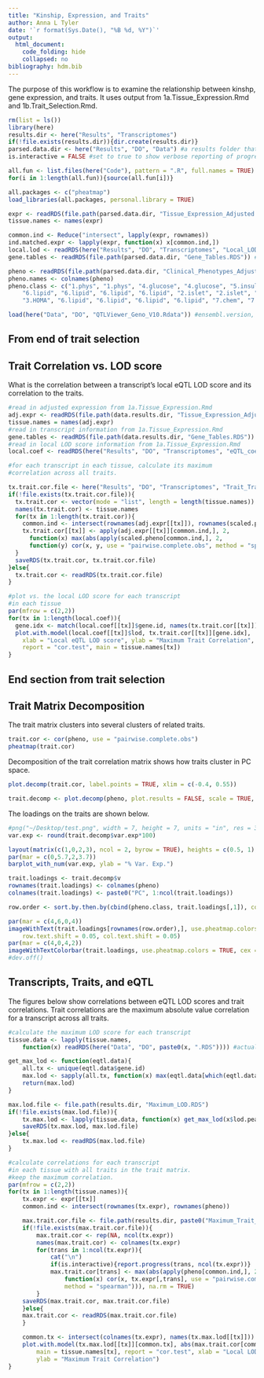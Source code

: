 ```yaml
---
title: "Kinship, Expression, and Traits"
author: Anna L Tyler
date: '`r format(Sys.Date(), "%B %d, %Y")`'
output: 
  html_document:
    code_folding: hide
    collapsed: no
bibliography: hdm.bib 
---
```


The purpose of this workflow is to examine the relationship
between kinshp, gene expression, and traits. It uses output
from 1a.Tissue_Expression.Rmd and 1b.Trait_Selection.Rmd.

```r
rm(list = ls())
library(here)
results.dir <- here("Results", "Transcriptomes")
if(!file.exists(results.dir)){dir.create(results.dir)}
parsed.data.dir <- here("Results", "DO", "Data") #a results folder that holds parsed data that we don't want to mix in with downloaded data
is.interactive = FALSE #set to true to show verbose reporting of progress on some longer processes
```

```r
all.fun <- list.files(here("Code"), pattern = ".R", full.names = TRUE)
for(i in 1:length(all.fun)){source(all.fun[i])}

all.packages <- c("pheatmap")
load_libraries(all.packages, personal.library = TRUE)
```

```r

expr <- readRDS(file.path(parsed.data.dir, "Tissue_Expression_Adjusted.RDS")) #generated in 1a.Tissue_Expression.Rmd
tissue.names <- names(expr)

common.ind <- Reduce("intersect", lapply(expr, rownames))
ind.matched.expr <- lapply(expr, function(x) x[common.ind,])
local.lod <- readRDS(here("Results", "DO", "Transcriptomes", "Local_LOD.RDS")) #generated in 1a.Tissue_Expression.Rmd
gene.tables <- readRDS(file.path(parsed.data.dir, "Gene_Tables.RDS")) #generated in 1a.Tissue_Expression.Rmd

pheno <- readRDS(file.path(parsed.data.dir, "Clinical_Phenotypes_Adjusted.RDS")) #generated in 1b.Trait_Selection.Rmd
pheno.names <- colnames(pheno)
pheno.class <- c("1.phys", "1.phys", "4.glucose", "4.glucose", "5.insulin", "5.insulin",
    "6.lipid", "6.lipid", "6.lipid", "6.lipid", "2.islet", "2.islet", "2.islet", "3.HOMA", 
    "3.HOMA", "6.lipid", "6.lipid", "6.lipid", "6.lipid", "7.chem", "7.chem", "1.phys")

load(here("Data", "DO", "QTLViewer_Geno_V10.Rdata")) #ensembl.version, genoprobs, K, map, markers

```

## From end of trait selection

## Trait Correlation vs. LOD score

What is the correlation between a transcript's local eQTL LOD
score and its correlation to the traits.

```r
#read in adjusted expression from 1a.Tissue_Expression.Rmd
adj.expr <- readRDS(file.path(data.results.dir, "Tissue_Expression_Adjusted.RDS"))
tissue.names = names(adj.expr)
#read in transcript information from 1a.Tissue_Expression.Rmd
gene.tables <- readRDS(file.path(data.results.dir, "Gene_Tables.RDS"))
#read in local LOD score information from 1a.Tissue_Expression.Rmd
local.coef <- readRDS(here("Results", "DO", "Transcriptomes", "eQTL_coef_local.RDS"))

#for each transcript in each tissue, calculate its maximum 
#correlation across all traits.

tx.trait.cor.file <- here("Results", "DO", "Transcriptomes", "Trait_Transcript_Cor.RDS")
if(!file.exists(tx.trait.cor.file)){
  tx.trait.cor <- vector(mode = "list", length = length(tissue.names))
  names(tx.trait.cor) <- tissue.names
  for(tx in 1:length(tx.trait.cor)){
    common.ind <- intersect(rownames(adj.expr[[tx]]), rownames(scaled.pheno))
    tx.trait.cor[[tx]] <- apply(adj.expr[[tx]][common.ind,], 2, 
      function(x) max(abs(apply(scaled.pheno[common.ind,], 2, 
      function(y) cor(x, y, use = "pairwise.complete.obs", method = "spearman")))))
  }
  saveRDS(tx.trait.cor, tx.trait.cor.file)
}else{
  tx.trait.cor <- readRDS(tx.trait.cor.file)
}

#plot vs. the local LOD score for each transcript
#in each tissue
par(mfrow = c(2,2))
for(tx in 1:length(local.coef)){
  gene.idx <- match(local.coef[[tx]]$gene.id, names(tx.trait.cor[[tx]]))
  plot.with.model(local.coef[[tx]]$lod, tx.trait.cor[[tx]][gene.idx],
    xlab = "Local eQTL LOD score", ylab = "Maximum Trait Correlation",
    report = "cor.test", main = tissue.names[tx])
}
```

## End section from trait selection

## Trait Matrix Decomposition

The trait matrix clusters into several clusters of related traits.

```r
trait.cor <- cor(pheno, use = "pairwise.complete.obs")
pheatmap(trait.cor)
```

Decomposition of the trait correlation matrix shows
how traits cluster in PC space.

```r
plot.decomp(trait.cor, label.points = TRUE, xlim = c(-0.4, 0.55))
```

```r
trait.decomp <- plot.decomp(pheno, plot.results = FALSE, scale = TRUE, pc = ncol(pheno))
```

The loadings on the traits are shown below.

```r
#png("~/Desktop/test.png", width = 7, height = 7, units = "in", res = 300)
var.exp <- round(trait.decomp$var.exp*100)

layout(matrix(c(1,0,2,3), ncol = 2, byrow = TRUE), heights = c(0.5, 1), widths = c(1, 0.1 ))
par(mar = c(0,5.7,2,3.7))
barplot_with_num(var.exp, ylab = "% Var. Exp.")

trait.loadings <- trait.decomp$v
rownames(trait.loadings) <- colnames(pheno)
colnames(trait.loadings) <- paste0("PC", 1:ncol(trait.loadings))

row.order <- sort.by.then.by(cbind(pheno.class, trait.loadings[,1]), col.type = c("c", "n"))

par(mar = c(4,6,0,4))
imageWithText(trait.loadings[rownames(row.order),], use.pheatmap.colors = TRUE, show.text = FALSE,
    row.text.shift = 0.05, col.text.shift = 0.05)
par(mar = c(4,0,4,2))
imageWithTextColorbar(trait.loadings, use.pheatmap.colors = TRUE, cex = 1, bar.lwd = 3)
#dev.off()
```

## Transcripts, Traits, and eQTL

The figures below show correlations between eQTL LOD
scores and trait correlations. Trait correlations are
the maximum absolute value correlation for a transcript
across all traits.

```r
#calculate the maximum LOD score for each transcript
tissue.data <- lapply(tissue.names, 
    function(x) readRDS(here("Data", "DO", paste0(x, ".RDS")))) #actual data downloaded from Gary

get_max_lod <- function(eqtl.data){
    all.tx <- unique(eqtl.data$gene.id)
    max.lod <- sapply(all.tx, function(x) max(eqtl.data[which(eqtl.data$gene.id == x),"lod"]))
    return(max.lod)
}

max.lod.file <- file.path(results.dir, "Maximum_LOD.RDS")
if(!file.exists(max.lod.file)){
    tx.max.lod <- lapply(tissue.data, function(x) get_max_lod(x$lod.peaks$additive))
    saveRDS(tx.max.lod, max.lod.file)
}else{
    tx.max.lod <- readRDS(max.lod.file)
}
```

```r

#calculate correlations for each transcript
#in each tissue with all traits in the trait matrix.
#keep the maximum correlation.
par(mfrow = c(2,2))
for(tx in 1:length(tissue.names)){
    tx.expr <- expr[[tx]]
    common.ind <- intersect(rownames(tx.expr), rownames(pheno))

    max.trait.cor.file <- file.path(results.dir, paste0("Maximum_Trait_Correlation_", tissue.names[tx], ".RDS"))
    if(!file.exists(max.trait.cor.file)){
        max.trait.cor <- rep(NA, ncol(tx.expr))
        names(max.trait.cor) <- colnames(tx.expr)
        for(trans in 1:ncol(tx.expr)){
            cat("\n")
            if(is.interactive){report.progress(trans, ncol(tx.expr))}
            max.trait.cor[trans] <- max(abs(apply(pheno[common.ind,], 2, 
                function(x) cor(x, tx.expr[,trans], use = "pairwise.complete.obs", 
                method = "spearman"))), na.rm = TRUE)
        }
    saveRDS(max.trait.cor, max.trait.cor.file)
    }else{
    max.trait.cor <- readRDS(max.trait.cor.file)
    }

    common.tx <- intersect(colnames(tx.expr), names(tx.max.lod[[tx]]))
    plot.with.model(tx.max.lod[[tx]][common.tx], abs(max.trait.cor[common.tx]),
        main = tissue.names[tx], report = "cor.test", xlab = "Local LOD",
        ylab = "Maximum Trait Correlation")
}
```

